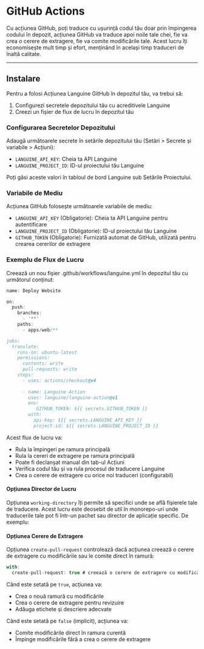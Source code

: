 # GitHub Actions

Cu acțiunea GitHub, poți traduce cu ușurință codul tău doar prin împingerea codului în depozit, acțiunea GitHub va traduce apoi noile tale chei, fie va crea o cerere de extragere, fie va comite modificările tale.
Acest lucru îți economisește mult timp și efort, menținând în același timp traduceri de înaltă calitate.

---

## Instalare

Pentru a folosi Acțiunea Languine GitHub în depozitul tău, va trebui să:

1. Configurezi secretele depozitului tău cu acreditivele Languine
2. Creezi un fișier de flux de lucru în depozitul tău

### Configurarea Secretelor Depozitului

Adaugă următoarele secrete în setările depozitului tău (Setări > Secrete și variabile > Acțiuni):

- `LANGUINE_API_KEY`: Cheia ta API Languine
- `LANGUINE_PROJECT_ID`: ID-ul proiectului tău Languine

Poți găsi aceste valori în tabloul de bord Languine sub Setările Proiectului.



### Variabile de Mediu

Acțiunea GitHub folosește următoarele variabile de mediu:
- `LANGUINE_API_KEY` (Obligatorie): Cheia ta API Languine pentru autentificare
- `LANGUINE_PROJECT_ID` (Obligatorie): ID-ul proiectului tău Languine 
- `GITHUB_TOKEN` (Obligatorie): Furnizată automat de GitHub, utilizată pentru crearea cererilor de extragere

### Exemplu de Flux de Lucru

Creează un nou fișier .github/workflows/languine.yml în depozitul tău cu următorul conținut:

```ts title=".github/workflows/release.yml"
name: Deploy Website

on:
  push:
    branches:
      - '**'
    paths:
      - apps/web/**

jobs:
  translate:
    runs-on: ubuntu-latest
    permissions:
      contents: write
      pull-requests: write
    steps:
      - uses: actions/checkout@v4
      
      - name: Languine Action
        uses: languine/languine-action@v1
        env:
           GITHUB_TOKEN: ${{ secrets.GITHUB_TOKEN }}
        with:
          api-key: ${{ secrets.LANGUINE_API_KEY }}
          project-id: ${{ secrets.LANGUINE_PROJECT_ID }}
```
 
 Acest flux de lucru va:
- Rula la împingeri pe ramura principală
- Rula la cereri de extragere pe ramura principală
- Poate fi declanșat manual din tab-ul Acțiuni
- Verifica codul tău și va rula procesul de traducere Languine
- Crea o cerere de extragere cu orice noi traduceri (configurabil)

#### Opțiunea Director de Lucru

Opțiunea `working-directory` îți permite să specifici unde se află fișierele tale de traducere. Acest lucru este deosebit de util în monorepo-uri unde traducerile tale pot fi într-un pachet sau director de aplicație specific. De exemplu:

#### Opțiunea Cerere de Extragere

Opțiunea `create-pull-request` controlează dacă acțiunea creează o cerere de extragere cu modificările sau le comite direct în ramură:

```typescript title=".github/workflows/languine.yml"
with:
  create-pull-request: true # creează o cerere de extragere cu modificările
```

Când este setată pe `true`, acțiunea va:
- Crea o nouă ramură cu modificările
- Crea o cerere de extragere pentru revizuire
- Adăuga etichete și descriere adecvate

Când este setată pe `false` (implicit), acțiunea va:
- Comite modificările direct în ramura curentă
- Împinge modificările fără a crea o cerere de extragere